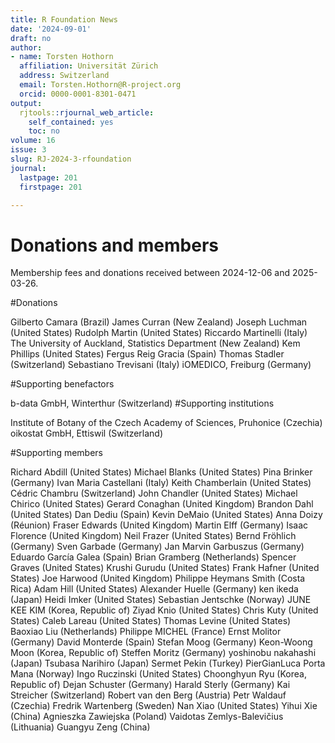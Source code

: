 ```yaml
---
title: R Foundation News
date: '2024-09-01'
draft: no
author:
- name: Torsten Hothorn
  affiliation: Universität Zürich
  address: Switzerland
  email: Torsten.Hothorn@R-project.org
  orcid: 0000-0001-8301-0471
output:
  rjtools::rjournal_web_article:
    self_contained: yes
    toc: no
volume: 16
issue: 3
slug: RJ-2024-3-rfoundation
journal:
  lastpage: 201
  firstpage: 201

---
```



# Donations and members

Membership fees and donations received between 
2024-12-06 and 2025-03-26.

#Donations


Gilberto Camara (Brazil)
James Curran (New Zealand)
Joseph Luchman (United States)
Rudolph Martin (United States)
Riccardo Martinelli (Italy)
The University of Auckland, Statistics Department (New Zealand)
Kem Phillips (United States)
Fergus Reig Gracia (Spain)
Thomas Stadler (Switzerland)
Sebastiano Trevisani (Italy)
iOMEDICO, Freiburg (Germany)

#Supporting benefactors

 b-data GmbH, Winterthur (Switzerland)
#Supporting institutions


Institute of Botany of the Czech Academy of Sciences, Pruhonice (Czechia)
oikostat GmbH, Ettiswil (Switzerland)

#Supporting members


Richard Abdill (United States)
Michael Blanks (United States)
Pina Brinker (Germany)
Ivan Maria Castellani (Italy)
Keith Chamberlain (United States)
Cédric Chambru (Switzerland)
John Chandler (United States)
Michael Chirico (United States)
Gerard Conaghan (United Kingdom)
Brandon Dahl (United States)
Dan Dediu (Spain)
Kevin DeMaio (United States)
Anna Doizy (Réunion)
Fraser Edwards (United Kingdom)
Martin Elff (Germany)
Isaac Florence (United Kingdom)
Neil Frazer (United States)
Bernd Fröhlich (Germany)
Sven Garbade (Germany)
Jan Marvin Garbuszus (Germany)
Eduardo García Galea (Spain)
Brian Gramberg (Netherlands)
Spencer Graves (United States)
Krushi Gurudu (United States)
Frank Hafner (United States)
Joe Harwood (United Kingdom)
Philippe Heymans Smith (Costa Rica)
Adam Hill (United States)
Alexander Huelle (Germany)
ken ikeda (Japan)
Heidi Imker (United States)
Sebastian Jentschke (Norway)
JUNE KEE KIM (Korea, Republic of)
Ziyad Knio (United States)
Chris Kuty (United States)
Caleb Lareau (United States)
Thomas Levine (United States)
Baoxiao Liu (Netherlands)
Philippe MICHEL (France)
Ernst Molitor (Germany)
David Monterde (Spain)
Stefan Moog (Germany)
Keon-Woong Moon (Korea, Republic of)
Steffen Moritz (Germany)
yoshinobu nakahashi (Japan)
Tsubasa Narihiro (Japan)
Sermet Pekin (Turkey)
PierGianLuca Porta Mana (Norway)
Ingo Ruczinski (United States)
Choonghyun Ryu (Korea, Republic of)
Dejan Schuster (Germany)
Harald Sterly (Germany)
Kai Streicher (Switzerland)
Robert van den Berg (Austria)
Petr Waldauf (Czechia)
Fredrik Wartenberg (Sweden)
Nan Xiao (United States)
Yihui Xie (China)
Agnieszka Zawiejska (Poland)
Vaidotas Zemlys-Balevičius (Lithuania)
Guangyu Zeng (China)
